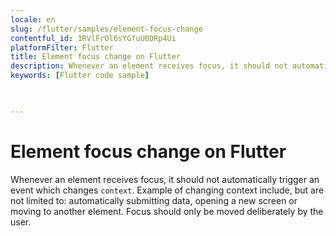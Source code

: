 ```yaml
---
locale: en
slug: /flutter/samples/element-focus-change
contentful_id: 1RVlFrOl6sYGfuU0DRp4Ui
platformFilter: Flutter
title: Element focus change on Flutter
description: Whenever an element receives focus, it should not automatically trigger an event which changes context.
keywords: [Flutter code sample]


	
---
```


# Element focus change on Flutter

Whenever an element receives focus, it should not automatically trigger an event which changes `context`. Example of changing context include, but are not limited to: automatically submitting data, opening a new screen or moving to another element. Focus should only be moved deliberately by the user.

<CodeSample id="element-focus" locale="en" platform="flutter"/>